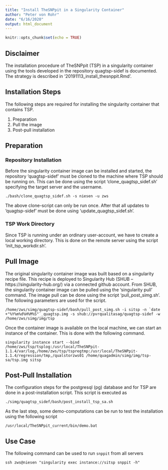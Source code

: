 ```yaml
---
title: "Install TheSNPpit in a Singularity Container"
author: "Peter von Rohr"
date: "6/16/2020"
output: html_document
---
```


```r
knitr::opts_chunk$set(echo = TRUE)
```

## Disclaimer
The installation procedure of TheSNPpit (TSP) in a singularity container using the tools developed in the repository quagtsp-sidef is documented. The strategy is described in '20191113_install_thesnppit.Rmd'. 


## Installation Steps
The following steps are required for installing the singularity container that contains TSP. 

1. Preparation
2. Pull the image
3. Post-pull installation


## Preparation
### Repository Installation
Before the singularity container image can be installed and started, the repository 'quagtsp-sidef' must be cloned to the machine where TSP should be running on. This can be done using the script 'clone_quagtsp_sidef.sh' specifying the target server and the username.

```
./bash/clone_quagtsp_sidef.sh -s niesen -u zws
```

The above clone-script can only be run once. After that all updates to 'quagtsp-sidef' must be done using 'update_quagtsp_sidef.sh'. 


### TSP Work Directory
Since TSP is running under an ordinary user-account, we have to create a local working directory. This is done on the remote server using the script 'init_tsp_workdir.sh'. 


## Pull Image
The original singularity container image was built based on a singularity recipe file. This recipe is deployed to Singularity Hub (SHUB -- https://singularity-hub.org/) via a connected github account. From SHUB, the singularity container image can be pulled using the 'singularity pull' command. The image pull can be done using the script 'pull_post_simg.sh'. The following parameters are used for the script.

```
/home/zws/simg/quagtsp-sidef/bash/pull_post_simg.sh -i sitsp -n `date +"%Y%m%d%H%M%S"`_quagtsp.img -s shub://pvrqualitasag/quagtsp-sidef -w /home/zws/simg/img/tsp
```

Once the container image is available on the local machine, we can start an instance of the container. This is done with the following command.

```
singularity instance start --bind /home/zws/tsp/tsplog:/usr/local/TheSNPpit-1.1.4/var/log,/home/zws/tsp/tspregtmp:/usr/local/TheSNPpit-1.1.4/regression/tmp,/qualstorzws01 /home/quagadmin/simg/img/tsp-sa/tsp.img sitsp
```


## Post-Pull Installation
The configuration steps for the postgresql (pg) database and for TSP are done in a post-installation script. This script is executed as 

```
./simg/quagtsp_sidef/bash/post_install_tsp_sa.sh
```

As the last step, some demo-computations can be run to test the installation using the following script

```
/usr/local/TheSNPpit_current/bin/demo.bat
```


## Use Case
The following command can be used to run `snppit` from all servers 

```
ssh zws@niesen "singularity exec instance://sitsp snppit -h"
```

